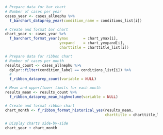 
```r
# Prepare data for bar chart
# Number of cases per year
cases_year <- cases_allnephu %>% 
  f_barchart_dataprep_year(condition_name = conditions_list[i])
```


```r
# Create and format bar chart
chart_year <- cases_year %>% 
  f_barchart_format_year(ymax       = chart_ymax[i],
                         yexpand    = chart_yexpand[i],
                         charttitle = charttitle_list[i])
```


```r
# Prepare data for ribbon chart
# Number of cases per month
results_count <- cases_allnephu %>%
  dplyr::filter(condition_label == conditions_list[i]) %>%
  #
  f_ribbon_dataprep_count(variable = NULL)

# Mean and upper/lower limits for each month
results_mean <- results_count %>% 
  f_ribbon_dataprep_mean_highvolume(variable = NULL)
```


```r
# Create and format ribbon chart
chart_month <- f_ribbon_format_historical_yes(results_mean,
                                              charttitle = charttitle_list[i])
```


```r
# Display charts side-by-side
chart_year + chart_month
```

